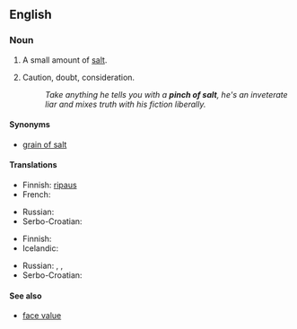 ==English==

===Noun===
{{en-noun|head=[[pinch]] [[of]] [[salt]]|pinches of salt}}

# A small amount of [[salt]].
# {{context|figuratively|lang=en}} Caution, doubt, consideration.
#: ''Take anything he tells you with a '''pinch of salt''', he's an inveterate liar and mixes truth with his fiction liberally.''

====Synonyms====
* [[grain of salt]]

====Translations====
{{trans-top|small amount of salt}}
* Finnish: [[ripaus#Finnish|ripaus]] {{t-|fi|suolaa}}
* French: {{t-|fr|pincée de sel|f}}
{{trans-mid}}
* Russian: {{t-|ru|щепотка соли|f|tr=ščepótka sóli|sc=Cyrl}}
* Serbo-Croatian: {{t-|sh|zrno soli|n}}
{{trans-bottom}}

{{trans-top|caution}}
* Finnish: {{t-|fi|varauksella}}
* Icelandic: {{qualifier|with a pinch of salt}} {{t+|is|fyrirvari|alt=með fyrirvara}}
{{trans-mid}}
* Russian: {{t+|ru|осторожность|tr=ostoróžnost'|sc=Cyrl}}, {{t+|ru|предосторожность|tr=predostoróžnost'|sc=Cyrl}},
* Serbo-Croatian: {{t-|sh|zrno soli|n}}
{{trans-bottom}}

====See also====
* [[face value]]